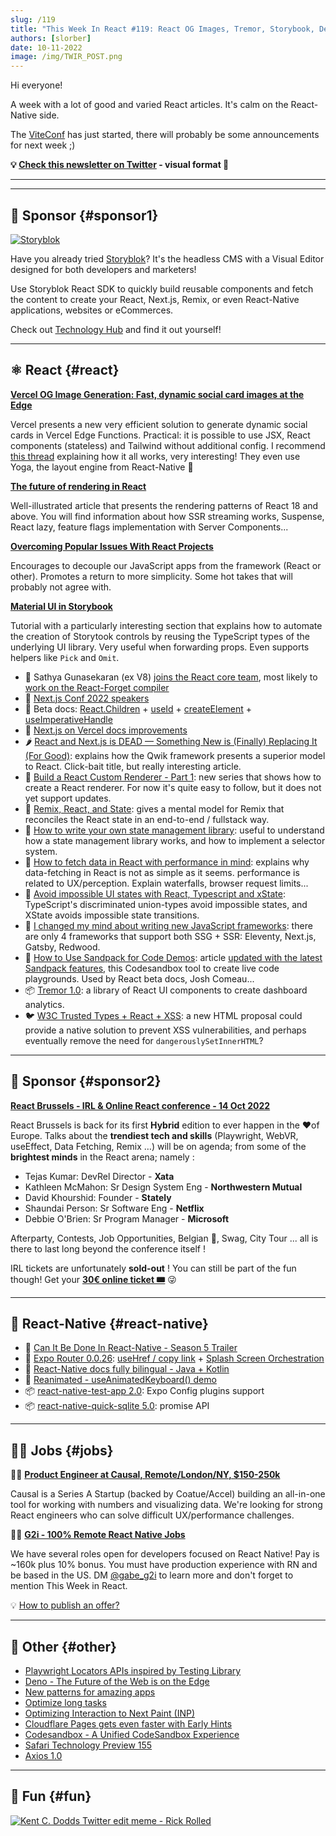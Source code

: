 ```yaml
---
slug: /119
title: "This Week In React #119: React OG Images, Tremor, Storybook, Decoupling, Rendering, Data-Fetching, Remix, Qwik, TypeScript, Playwright..."
authors: [slorber]
date: 10-11-2022
image: /img/TWIR_POST.png
---
```


Hi everyone!

A week with a lot of good and varied React articles. It's calm on the React-Native side.

The [ViteConf](https://viteconf.org/) has just started, there will probably be some announcements for next week ;)

<!-- truncate -->

**💡 [Check this newsletter on Twitter](https://slo.im/thread) - visual format 🎨**

---


<Support />

---

## 💸 Sponsor {#sponsor1}

[![Storyblok](/emails/issues/116/storyblok.png)](https://www.storyblok.com/?utm_source=thisweekinreact&utm_medium=display&utm_campaign=AWA_SPON_TWIREACT_TRA&utm_content=thisweekinreact_en)

Have you already tried [Storyblok](https://www.storyblok.com/?utm_source=thisweekinreact&utm_medium=display&utm_campaign=AWA_SPON_TWIREACT_TRA&utm_content=thisweekinreact_en)? It's the headless CMS with a Visual Editor designed for both developers and marketers!

Use Storyblok React SDK to quickly build reusable components and fetch the content to create your React, Next.js, Remix, or even React-Native applications, websites or eCommerces.

Check out [Technology Hub](https://www.storyblok.com/technologies?utm_source=thisweekinreact&utm_medium=display&utm_campaign=AWA_SPON_TWIREACT_TRA&utm_content=thisweekinreact_en) and find it out yourself!

---

## ⚛️ React {#react}

**[Vercel OG Image Generation: Fast, dynamic social card images at the Edge](https://vercel.com/blog/introducing-vercel-og-image-generation-fast-dynamic-social-card-images)**

Vercel presents a new very efficient solution to generate dynamic social cards in Vercel Edge Functions. Practical: it is possible to use JSX, React components (stateless) and Tailwind without additional config. I recommend [this thread](https://twitter.com/shuding_/status/1579607964549513217) explaining how it all works, very interesting! They even use Yoga, the layout engine from React-Native 🤭

**[The future of rendering in React](https://prateeksurana.me/blog/future-of-rendering-in-react/)**

Well-illustrated article that presents the rendering patterns of React 18 and above. You will find information about how SSR streaming works, Suspense, React lazy, feature flags implementation with Server Components...

**[Overcoming Popular Issues With React Projects](https://dinosaurs-with-jetpacks.com/posts/react-problems)**

Encourages to decouple our JavaScript apps from the framework (React or other). Promotes a return to more simplicity. Some hot takes that will probably not agree with.

**[Material UI in Storybook](https://storybook.js.org/blog/material-ui-in-storybook/)**

Tutorial with a particularly interesting section that explains how to automate the creation of Storytook controls by reusing the TypeScript types of the underlying UI library. Very useful when forwarding props. Even supports helpers like `Pick` and `Omit`.

- 👤 Sathya Gunasekaran (ex V8) [joins the React core team](https://twitter.com/_gsathya/status/1578816177371250688), most likely to [work on the React-Forget compiler](https://twitter.com/Huxpro/status/1578865666010263552)
- 👥 [Next.js Conf 2022 speakers](https://twitter.com/vercel/status/1578401243243741185)
- 📖 Beta docs: [React.Children](https://twitter.com/dan_abramov/status/1578457525628047360) + [useId](https://twitter.com/dan_abramov/status/1577283961763467265) + [createElement](https://twitter.com/dan_abramov/status/1577463721193897985) + [useImperativeHandle](https://twitter.com/dan_abramov/status/1577717226269966336)
- 📖 [Next.js on Vercel docs improvements](https://twitter.com/leeerob/status/1577788730349436928)
- 🌶 [React and Next.js is DEAD — Something New is (Finally) Replacing It (For Good)](https://javascript.plainenglish.io/react-and-next-js-is-dead-something-new-is-finally-replacing-it-for-good-c792c48806f6): explains how the Qwik framework presents a superior model to React. Click-bait title, but really interesting article.
- 📜 [Build a React Custom Renderer - Part 1](https://www.markcodes.dev/posts/build-react-custom-renderer-part-1): new series that shows how to create a React renderer. For now it's quite easy to follow, but it does not yet support updates.
- 📜 [Remix, React, and State](https://blog.jim-nielsen.com/2022/remix-react-and-state/): gives a mental model for Remix that reconciles the React state in an end-to-end / fullstack way.
- 📜 [How to write your own state management library](https://judehunter.dev/blog/how-to-write-your-own-state-management-library): useful to understand how a state management library works, and how to implement a selector system.
- 📜 [How to fetch data in React with performance in mind](https://www.developerway.com/posts/how-to-fetch-data-in-react): explains why data-fetching in React is not as simple as it seems. performance is related to UX/perception. Explain waterfalls, browser request limits...
- 📜 [Avoid impossible UI states with React, Typescript and xState](https://whereisthemouse.com/avoid-impossible-ui-states-with-react-typescript-and-xstate): TypeScript's discriminated union-types avoid impossible states, and XState avoids impossible state transitions.
- 📜 [I changed my mind about writing new JavaScript frameworks](https://whitep4nth3r.com/blog/write-a-new-javascript-framework/): there are only 4 frameworks that support both SSG + SSR: Eleventy, Next.js, Gatsby, Redwood.
- 📜 [How to Use Sandpack for Code Demos](https://www.ctnicholas.dev/articles/how-to-use-sandpack-for-code-demos): article [updated with the latest Sandpack features](https://twitter.com/ctnicholasdev/status/1577683748878884864), this Codesandbox tool to create live code playgrounds. Used by React beta docs, Josh Comeau...
- 📦 [Tremor 1.0](https://www.tremor.so/): a library of React UI components to create dashboard analytics.
- 🐦 [W3C Trusted Types + React + XSS](https://twitter.com/sebastienlorber/status/1579485631260286977): a new HTML proposal could provide a native solution to prevent XSS vulnerabilities, and perhaps eventually remove the need for `dangerouslySetInnerHTML`?

<SubscribeFormEmbed />

---

## 💸 Sponsor {#sponsor2}

[**React Brussels - IRL & Online React conference - 14 Oct 2022**](https://www.react.brussels/)

React Brussels is back for its first **Hybrid** edition to ever happen in the ❤️of Europe. Talks about the **trendiest tech and skills** (Playwright, WebVR, useEffect, Data Fetching, Remix …) will be on agenda; from some of the **brightest minds** in the React arena; namely :

- Tejas Kumar: DevRel Director - **Xata**
- Kathleen McMahon: Sr Design System Eng - **Northwestern Mutual**
- David Khourshid: Founder - **Stately**
- Shaundai Person: Sr Software Eng - **Netflix**
- Debbie O'Brien: Sr Program Manager - **Microsoft**

Afterparty, Contests, Job Opportunities, Belgian 🍺, Swag, City Tour ... all is there to last long beyond the conference itself !

IRL tickets are unfortunately **sold-out** ! You can still be part of the fun though! Get your [**30€ online ticket 🎟**](https://ti.to/bejs/react-brussels-2022/discount/online_lastweek) 😜

---

## 📱 React-Native {#react-native}

- 🎥 [Can It Be Done In React-Native - Season 5 Trailer](https://www.youtube.com/watch?v=GArbi97dV08)
- 🚧 [Expo Router 0.0.26](https://twitter.com/Baconbrix/status/1578805793733763072): [useHref / copy link](https://twitter.com/Baconbrix/status/1578176991441784833) + [Splash Screen Orchestration](https://twitter.com/Baconbrix/status/1577690073906257921)
- 📖 [React-Native docs fully bilingual - Java + Kotlin](https://twitter.com/reactnative/status/1578332414145105921)
- 🎨 [Reanimated - useAnimatedKeyboard() demo](https://twitter.com/swmansion/status/1579471824831725571)
- 📦 [react-native-test-app 2.0](https://twitter.com/lord_sherlock/status/1578312268663906304): Expo Config plugins support
- 📦 [react-native-quick-sqlite 5.0](https://twitter.com/ospfranco/status/1578145916510273536): promise API

---

## 🧑‍💻 Jobs {#jobs}

🧑‍💼 [**Product Engineer at Causal, Remote/London/NY, $150-250k**](https://jobs.lever.co/causal-app/4acaafbe-ef3d-45a6-bbe6-687c022d727c?lever-origin=applied&lever-source%5B%5D=thisweekinreact.com)

Causal is a Series A Startup (backed by Coatue/Accel) building an all-in-one tool for working with numbers and visualizing data. We're looking for strong React engineers who can solve difficult UX/performance challenges.

🧑‍💼 [**G2i - 100% Remote React Native Jobs**](https://twitter.com/gabe_g2i/status/1563204813881425926?s=20&t=ArRLC77BpRwXXCdx8fnUqw)

We have several roles open for developers focused on React Native! Pay is ~160k plus 10% bonus. You must have production experience with RN and be based in the US. DM [@gabe_g2i](https://twitter.com/gabe_g2i) to learn more and don't forget to mention This Week in React.

💡 [How to publish an offer?](https://thisweekinreact.com/sponsor)

---

## 🔀 Other {#other}

- [Playwright Locators APIs inspired by Testing Library](https://twitter.com/diegohaz/status/1578567655493193728)
- [Deno - The Future of the Web is on the Edge](https://deno.com/blog/the-future-of-web-is-on-the-edge)
- [New patterns for amazing apps](https://web.dev/new-patterns-for-amazing-apps/)
- [Optimize long tasks](https://web.dev/optimize-long-tasks/)
- [Optimizing Interaction to Next Paint (INP)](https://speaking.jeremy.codes/GptKXg/optimizing-interaction-to-next-paint-inp)
- [Cloudflare Pages gets even faster with Early Hints](https://blog.cloudflare.com/early-hints-on-cloudflare-pages/)
- [Codesandbox - A Unified CodeSandbox Experience](https://codesandbox.io/post/a-unified-codesandbox-experience)
- [Safari Technology Preview 155](https://webkit.org/blog/13338/release-notes-for-safari-technology-preview-155/)
- [Axios 1.0](https://github.com/axios/axios/releases/tag/v1.0.0)

---

## 🤭 Fun {#fun}

[![Kent C. Dodds Twitter edit meme - Rick Rolled](/emails/issues/119/meme.png)](https://twitter.com/kentcdodds/status/1578334293863956480/history)

